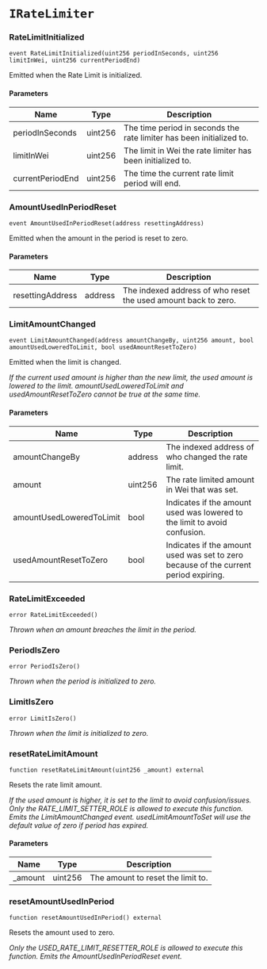 # `IRateLimiter`

### RateLimitInitialized

```solidity
event RateLimitInitialized(uint256 periodInSeconds, uint256 limitInWei, uint256 currentPeriodEnd)
```

Emitted when the Rate Limit is initialized.

#### Parameters

| Name | Type | Description |
| ---- | ---- | ----------- |
| periodInSeconds | uint256 | The time period in seconds the rate limiter has been initialized to. |
| limitInWei | uint256 | The limit in Wei the rate limiter has been initialized to. |
| currentPeriodEnd | uint256 | The time the current rate limit period will end. |

### AmountUsedInPeriodReset

```solidity
event AmountUsedInPeriodReset(address resettingAddress)
```

Emitted when the amount in the period is reset to zero.

#### Parameters

| Name | Type | Description |
| ---- | ---- | ----------- |
| resettingAddress | address | The indexed address of who reset the used amount back to zero. |

### LimitAmountChanged

```solidity
event LimitAmountChanged(address amountChangeBy, uint256 amount, bool amountUsedLoweredToLimit, bool usedAmountResetToZero)
```

Emitted when the limit is changed.

_If the current used amount is higher than the new limit, the used amount is lowered to the limit.
amountUsedLoweredToLimit and usedAmountResetToZero cannot be true at the same time._

#### Parameters

| Name | Type | Description |
| ---- | ---- | ----------- |
| amountChangeBy | address | The indexed address of who changed the rate limit. |
| amount | uint256 | The rate limited amount in Wei that was set. |
| amountUsedLoweredToLimit | bool | Indicates if the amount used was lowered to the limit to avoid confusion. |
| usedAmountResetToZero | bool | Indicates if the amount used was set to zero because of the current period expiring. |

### RateLimitExceeded

```solidity
error RateLimitExceeded()
```

_Thrown when an amount breaches the limit in the period._

### PeriodIsZero

```solidity
error PeriodIsZero()
```

_Thrown when the period is initialized to zero._

### LimitIsZero

```solidity
error LimitIsZero()
```

_Thrown when the limit is initialized to zero._

### resetRateLimitAmount

```solidity
function resetRateLimitAmount(uint256 _amount) external
```

Resets the rate limit amount.

_If the used amount is higher, it is set to the limit to avoid confusion/issues.
Only the RATE_LIMIT_SETTER_ROLE is allowed to execute this function.
Emits the LimitAmountChanged event.
usedLimitAmountToSet will use the default value of zero if period has expired._

#### Parameters

| Name | Type | Description |
| ---- | ---- | ----------- |
| _amount | uint256 | The amount to reset the limit to. |

### resetAmountUsedInPeriod

```solidity
function resetAmountUsedInPeriod() external
```

Resets the amount used to zero.

_Only the USED_RATE_LIMIT_RESETTER_ROLE is allowed to execute this function.
Emits the AmountUsedInPeriodReset event._

